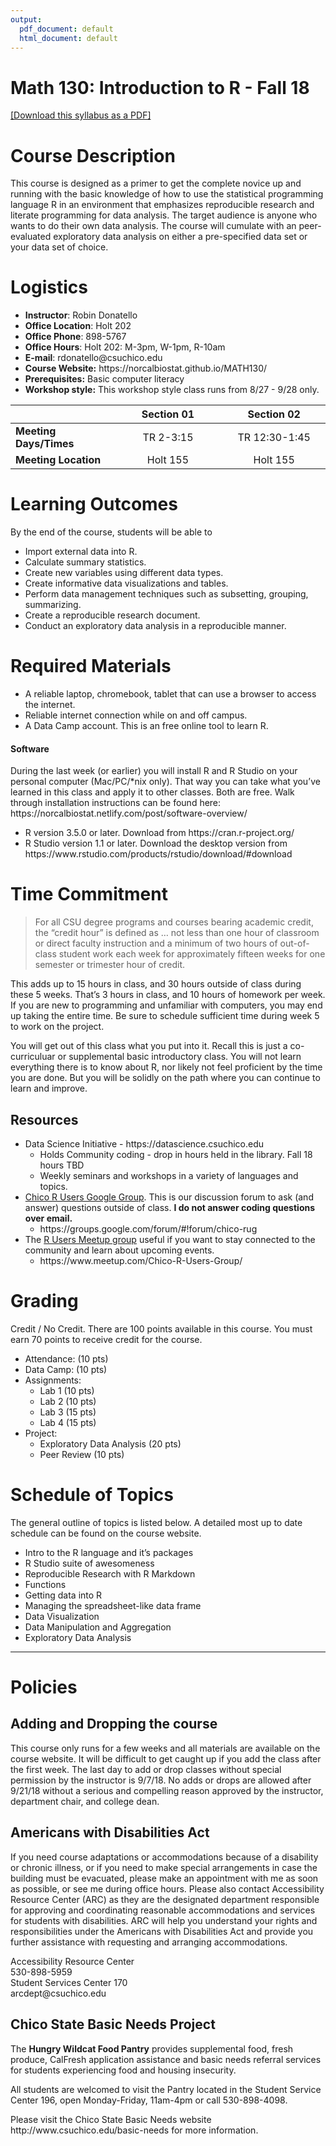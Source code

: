 ```yaml
---
output:
  pdf_document: default
  html_document: default
---
```


# Math 130: Introduction to R - Fall 18 

[[Download this syllabus as a PDF]](syllabus.pdf)

# Course Description
This course is designed as a primer to get the complete novice up and running with the basic knowledge of how to use the statistical programming language R in an environment that emphasizes reproducible research and literate programming for data analysis. The target audience is anyone who wants to do their own data analysis. The course will cumulate with an peer-evaluated exploratory data analysis on either a pre-specified data set or your data set of choice. 


# Logistics

* **Instructor**: Robin Donatello
* **Office Location**: Holt 202
* **Office Phone**: 898-5767
* **Office Hours**: Holt 202: M-3pm, W-1pm, R-10am 
* **E-mail**: rdonatello@csuchico.edu
* **Course Website:** https://norcalbiostat.github.io/MATH130/ 
* **Prerequisites:** Basic computer literacy  
* **Workshop style:** This workshop style class runs from 8/27 - 9/28 only.


|                        |        Section 01       |       Section 02       |
|:-----------------------|:-----------------------:|:----------------------:|
| **Meeting Days/Times** | TR 2-3:15               | TR 12:30-1:45          |
| **Meeting Location**   | Holt 155                | Holt 155               |
<!---
| **Instructor**         | Robin Donatello         | Edward Roualdes        |
| **Office Location**    | Holt 202                | Holt 204               |
| **Office Phone**       | 898-5767                | 898-5807               |
| **E-mail**             | rdonatello@csuchico.edu | eroualdes@csuchico.edu |
--->


# Learning Outcomes
By the end of the course, students will be able to

* Import external data into R.
* Calculate summary statistics.
* Create new variables using different data types. 
* Create informative data visualizations and tables.
* Perform data management techniques such as subsetting, grouping, summarizing. 
* Create a reproducible research document.
* Conduct an exploratory data analysis in a reproducible manner.

# Required Materials

* A reliable laptop, chromebook, tablet that can use a browser to access the internet.
* Reliable internet connection while on and off campus.
* A Data Camp account. This is an free online tool to learn R.

#### Software
During the last week (or earlier) you will install R and R Studio on your personal computer (Mac/PC/*nix only). That way you can take what you've learned in this class and apply it to other classes. Both are free. Walk through installation instructions can be found here: https://norcalbiostat.netlify.com/post/software-overview/ 

* R version 3.5.0 or later. Download from https://cran.r-project.org/ 
* R Studio version 1.1 or later. Download the desktop version from https://www.rstudio.com/products/rstudio/download/#download




# Time Commitment

> For all CSU degree programs and courses bearing academic credit, the "credit hour" is defined as ... not less than one hour of classroom or direct faculty instruction and a minimum of two hours of out-of-class student work each week for approximately fifteen weeks for one semester or trimester hour of credit. 

This adds up to 15 hours in class, and 30 hours outside of class during these 5 weeks. That's 3 hours in class, and 10 hours of homework per week. If you are new to programming and unfamiliar with computers, you may end up taking the entire time. Be sure to schedule sufficient time during week 5 to work on the project. 

You will get out of this class what you put into it. Recall this is just a co-curriculuar or supplemental basic introductory class. You will not learn everything there is to know about R, nor likely not feel proficient by the time you are done. But you will be solidly on the path where you can continue to learn and improve. 

## Resources

* Data Science Initiative - https://datascience.csuchico.edu 
    - Holds Community coding - drop in hours held in the library. Fall 18 hours TBD
    - Weekly seminars and workshops in a variety of languages and topics. 
* [Chico R Users Google Group](https://groups.google.com/forum/#!forum/chico-rug). This is our discussion forum to ask (and answer) questions outside of class. **I do not answer coding questions over email.**
    - https://groups.google.com/forum/#!forum/chico-rug
* The [R Users Meetup group](https://www.meetup.com/Chico-R-Users-Group/) useful if you want to stay connected to the community and learn about upcoming events. 
    - https://www.meetup.com/Chico-R-Users-Group/

# Grading
Credit / No Credit. There are 100 points available in this course. You must earn 70 points to receive credit for the course. 

* Attendance: (10 pts)
* Data Camp: (10 pts)
* Assignments:
    - Lab 1 (10 pts)
    - Lab 2 (10 pts)
    - Lab 3 (15 pts)
    - Lab 4 (15 pts)
* Project: 
    - Exploratory Data Analysis (20 pts)
    - Peer Review (10 pts)


# Schedule of Topics
The general outline of topics is listed below. A detailed most up to date schedule can be found on the course website. 

* Intro to the R language and it's packages
* R Studio suite of awesomeness
* Reproducible Research with R Markdown
* Functions
* Getting data into R
* Managing the spreadsheet-like data frame
* Data Visualization
* Data Manipulation and Aggregation
* Exploratory Data Analysis

----

# Policies

## Adding and Dropping the course
This course only runs for a few weeks and all materials are available on the course website. It will be difficult to get caught up if you add the class after the first week. The last day to add or drop classes without special permission by the instructor is 9/7/18. No adds or drops are allowed after 9/21/18 without a serious and compelling reason approved by the instructor, department chair, and college dean.


## Americans with Disabilities Act
If you need course adaptations or accommodations because of a disability or chronic illness,  or if you need to make special arrangements in case the building must be evacuated, please make an appointment with me as soon as possible, or see me during office hours. Please also contact Accessibility Resource Center (ARC) as they are the designated department responsible for approving and coordinating reasonable accommodations and services for students with disabilities. ARC will help you understand your rights and responsibilities under the Americans with Disabilities Act and provide you further assistance with requesting and arranging accommodations.

Accessibility Resource Center  
530-898-5959   
Student Services Center 170  
arcdept@csuchico.edu  

## Chico State Basic Needs Project

The **Hungry Wildcat Food Pantry** provides supplemental food, fresh produce, CalFresh application assistance and basic needs referral services for students experiencing food and housing insecurity.

All students are welcomed to visit the Pantry located in the Student Service Center 196, open Monday-Friday, 11am-4pm or call 530-898-4098. 

Please visit the Chico State Basic Needs website http://www.csuchico.edu/basic-needs for more information.

 




